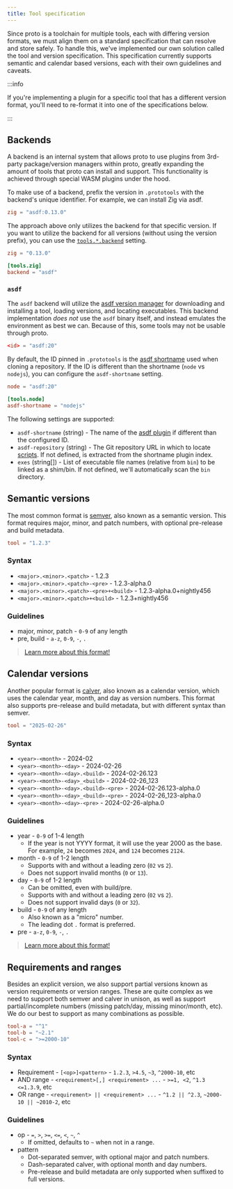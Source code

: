```yaml
---
title: Tool specification
---
```



<HeaderLabel text="3 min" />

Since proto is a toolchain for multiple tools, each with differing version formats, we must align
them on a standard specification that can resolve and store safely. To handle this, we've
implemented our own solution called the tool and version specification. This specification currently
supports semantic and calendar based versions, each with their own guidelines and caveats.

:::info

If you're implementing a plugin for a specific tool that has a different version format, you'll need
to re-format it into one of the specifications below.

:::

## Backends<VersionLabel version="0.47.0" />

A backend is an internal system that allows proto to use plugins from 3rd-party package/version
managers within proto, greatly expanding the amount of tools that proto can install and support.
This functionality is achieved through special WASM plugins under the hood.

To make use of a backend, prefix the version in `.prototools` with the backend's unique identifier.
For example, we can install Zig via asdf.

```toml title=".prototools"
zig = "asdf:0.13.0"
```

The approach above only utilizes the backend for that specific version. If you want to utilize the
backend for all versions (without using the version prefix), you can use the
[`tools.*.backend`](./config#backend) setting.

```toml title=".prototools"
zig = "0.13.0"

[tools.zig]
backend = "asdf"
```

### `asdf`

The `asdf` backend will utilize the [asdf version manager](https://asdf-vm.com/) for downloading and
installing a tool, loading versions, and locating executables. This backend implementation _does
not_ use the `asdf` binary itself, and instead emulates the environment as best we can. Because of
this, some tools may not be usable through proto.

```toml title=".prototools"
<id> = "asdf:20"
```

By default, the ID pinned in `.prototools` is the
[asdf shortname](https://asdf-vm.com/plugins/create.html#plugin-shortname-index) used when cloning a
repository. If the ID is different than the shortname (`node` vs `nodejs`), you can configure the
`asdf-shortname` setting.

```toml title=".prototools"
node = "asdf:20"

[tools.node]
asdf-shortname = "nodejs"
```

The following settings are supported:

- `asdf-shortname` (string) - The name of the [asdf plugin](https://github.com/asdf-vm/asdf-plugins)
  if different than the configured ID.
- `asdf-repository` (string) - The Git repository URL in which to locate
  [scripts](https://asdf-vm.com/plugins/create.html#scripts-overview). If not defined, is extracted
  from the shortname plugin index.
- `exes` (string[]) - List of executable file names (relative from `bin`) to be linked as a
  shim/bin. If not defined, we'll automatically scan the `bin` directory.

## Semantic versions

The most common format is [semver](https://semver.org/), also known as a semantic version. This
format requires major, minor, and patch numbers, with optional pre-release and build metadata.

```toml title=".prototools"
tool = "1.2.3"
```

### Syntax

- `<major>.<minor>.<patch>` - 1.2.3
- `<major>.<minor>.<patch>-<pre>` - 1.2.3-alpha.0
- `<major>.<minor>.<patch>-<pre>+<build>` - 1.2.3-alpha.0+nightly456
- `<major>.<minor>.<patch>+<build>` - 1.2.3+nightly456

### Guidelines

- major, minor, patch - `0-9` of any length
- pre, build - `a-z`, `0-9`, `-`, `.`

> [Learn more about this format!](https://semver.org/#backusnaur-form-grammar-for-valid-semver-versions)

## Calendar versions<VersionLabel version="0.37.0" />

Another popular format is [calver](https://calver.org/), also known as a calendar version, which
uses the calendar year, month, and day as version numbers. This format also supports pre-release and
build metadata, but with different syntax than semver.

```toml title=".prototools"
tool = "2025-02-26"
```

### Syntax

- `<year>-<month>` - 2024-02
- `<year>-<month>-<day>` - 2024-02-26
- `<year>-<month>-<day>.<build>` - 2024-02-26.123
- `<year>-<month>-<day>_<build>` - 2024-02-26_123
- `<year>-<month>-<day>.<build>-<pre>` - 2024-02-26.123-alpha.0
- `<year>-<month>-<day>_<build>-<pre>` - 2024-02-26_123-alpha.0
- `<year>-<month>-<day>-<pre>` - 2024-02-26-alpha.0

### Guidelines

- year - `0-9` of 1-4 length
  - If the year is not YYYY format, it will use the year 2000 as the base. For example, `24` becomes
    `2024`, and `124` becomes `2124`.
- month - `0-9` of 1-2 length
  - Supports with and without a leading zero (`02` vs `2`).
  - Does not support invalid months (`0` or `13`).
- day - `0-9` of 1-2 length
  - Can be omitted, even with build/pre.
  - Supports with and without a leading zero (`02` vs `2`).
  - Does not support invalid days (`0` or `32`).
- build - `0-9` of any length
  - Also known as a "micro" number.
  - The leading dot `.` format is preferred.
- pre - `a-z`, `0-9`, `-`, `.`

> [Learn more about this format!](https://calver.org/#scheme)

## Requirements and ranges

Besides an explicit version, we also support partial versions known as version requirements or
version ranges. These are quite complex as we need to support both semver and calver in unison, as
well as support partial/incomplete numbers (missing patch/day, missing minor/month, etc). We do our
best to support as many combinations as possible.

```toml title=".prototools"
tool-a = "^1"
tool-b = "~2.1"
tool-c = ">=2000-10"
```

### Syntax

- Requirement - `[<op>]<pattern>` - `1.2.3`, `>4.5`, `~3`, `^2000-10`, etc
- AND range - `<requirement>[,] <requirement> ...` - `>=1, <2`, `^1.3 <=1.3.9`, etc
- OR range - `<requirement> || <requirement> ...` - `^1.2 || ^2.3`, `~2000-10 || ~2010-2`, etc

### Guidelines

- op - `=`, `>`, `>=`, `<=`, `<`, `~`, `^`
  - If omitted, defaults to `~` when not in a range.
- pattern
  - Dot-separated semver, with optional major and patch numbers.
  - Dash-separated calver, with optional month and day numbers.
  - Pre-release and build metadata are only supported when suffixed to full versions.
